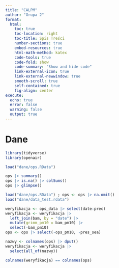 ```yaml
---
title: "CALPM"
author: "Grupa 2"
format: 
  html:
    toc: true
    toc-location: right
    toc-title: Spis Treści
    number-sections: true
    embed-resources: true
    html-math-method: katex
    code-tools: true
    code-fold: show
    code-summary: "Show and hide code"
    link-external-icon: true
    link-external-newwindow: true
    smooth-scroll: true
    self-contained: true
    fig-align: center
execute: 
  echo: true
  error: false
  warning: false
  output: true
---
```


# Dane
```r
library(tidyverse)
library(openair)
```

```r
load("dane/ops.RData") 
```

```r
ops |> summary()
ops |> is.na() |> colSums()
ops |> glimpse()
```


```r
load("dane/ops.RData") ; ops <- ops |> na.omit()
load("dane/data_test.rdata")
```

```r
weryfikacja <- ops_data |> select(date:prec)
weryfikacja <- weryfikacja |> 
  left_join(bam, by = "date") |> 
  mutate(grimm_pm10 = bam_pm10) |> 
  select(-bam_pm10)
ops <- ops |> select(-ops_pm10, -pres_sea)

nazwy <- colnames(ops) |> dput()
weryfikacja <- weryfikacja |> 
  select(all_of(nazwy))

colnames(weryfikacja) == colnames(ops)
```
